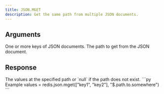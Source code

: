 ```yaml
---
title: JSON.MGET
description: Get the same path from multiple JSON documents.
---
```


## Arguments

<ParamField body="keys" type="*List[str]" required>
  One or more keys of JSON documents.
</ParamField>

<ParamField body="path" type="str" default="$">
  The path to get from the JSON document.
</ParamField>

## Response

<ResponseField type="TValue[]" required>
  The values at the specified path or `null` if the path does not exist.
</ResponseField>

<RequestExample>
```py Example
values = redis.json.mget(["key1", "key2"],  "$.path.to.somewhere")
```

</RequestExample>
